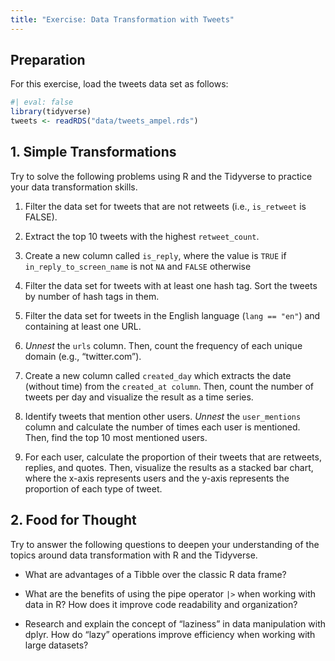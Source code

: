 ```yaml
---
title: "Exercise: Data Transformation with Tweets"
---
```


## Preparation

For this exercise, load the tweets data set as follows:

```r
#| eval: false
library(tidyverse)
tweets <- readRDS("data/tweets_ampel.rds")
```


## 1. Simple Transformations

Try to solve the following problems using R and the Tidyverse to practice your data transformation skills. 

1.  Filter the data set for tweets that are not retweets (i.e., `is_retweet` is FALSE).

2.  Extract the top 10 tweets with the highest `retweet_count`.

3.  Create a new column called `is_reply`, where the value is `TRUE` if `in_reply_to_screen_name` is not `NA` and `FALSE` otherwise

4. Filter the data set for tweets with at least one hash tag. Sort the tweets by number of hash tags in them.

5.  Filter the data set for tweets in the English language (`lang == "en"`) and containing at least one URL. 

6.  *Unnest* the `urls` column. Then, count the frequency of each unique domain (e.g., "twitter.com").

7.  Create a new column called `created_day` which extracts the date (without time) from the `created_at column`. Then, count the number of tweets per day and visualize the result as a time series.

8.  Identify tweets that mention other users. *Unnest* the `user_mentions` column and calculate the number of times each user is mentioned. Then, find the top 10 most mentioned users.

9.  For each user, calculate the proportion of their tweets that are retweets, replies, and quotes. Then, visualize the results as a stacked bar chart, where the x-axis represents users and the y-axis represents the proportion of each type of tweet.


## 2. Food for Thought

Try to answer the following questions to deepen your understanding of the topics around data transformation with R and the Tidyverse. 

-   What are advantages of a Tibble over the classic R data frame?

-   What are the benefits of using the pipe operator `|>` when working with data in R? How does it improve code readability and organization?

-   Research and explain the concept of "laziness" in data manipulation with dplyr. How do "lazy" operations improve efficiency when working with large datasets?
